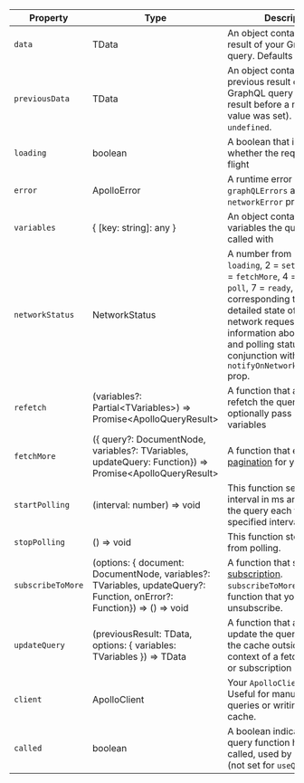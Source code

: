 | Property | Type | Description |
| - | - | - |
| `data` | TData | An object containing the result of your GraphQL query. Defaults to `undefined`. |
| `previousData` | TData | An object containing the previous result of your GraphQL query (the last result before a new `data` value was set). Defaults to `undefined`. |
| `loading` | boolean | A boolean that indicates whether the request is in flight |
| `error` | ApolloError | A runtime error with `graphQLErrors` and `networkError` properties |
| `variables` | { [key: string]: any } | An object containing the variables the query was called with |
| `networkStatus` | NetworkStatus | A number from 1-8 (1 = `loading`, 2 = `setVariables`, 3 = `fetchMore`, 4 = `refetch`, 6 = `poll`, 7 = `ready`, 8 = `error`) corresponding to the detailed state of your network request. Includes information about refetching and polling status. Used in conjunction with the `notifyOnNetworkStatusChange` prop. |
| `refetch` | (variables?: Partial&lt;TVariables&gt;) => Promise&lt;ApolloQueryResult&gt; | A function that allows you to refetch the query and optionally pass in new variables |
| `fetchMore` | ({ query?: DocumentNode, variables?: TVariables, updateQuery: Function}) => Promise&lt;ApolloQueryResult&gt; | A function that enables [pagination](/docs/react/pagination/overview/) for your query |
| `startPolling` | (interval: number) => void | This function sets up an interval in ms and fetches the query each time the specified interval passes. |
| `stopPolling` | () => void | This function stops the query from polling. |
| `subscribeToMore` | (options: { document: DocumentNode, variables?: TVariables, updateQuery?: Function, onError?: Function}) => () => void | A function that sets up a [subscription](/docs/react/data/subscriptions/). `subscribeToMore` returns a function that you can use to unsubscribe. |
| `updateQuery` | (previousResult: TData, options: { variables: TVariables }) => TData | A function that allows you to update the query's result in the cache outside the context of a fetch, mutation, or subscription |
| `client` | ApolloClient | Your `ApolloClient` instance. Useful for manually firing queries or writing data to the cache. |
| `called` | boolean | A boolean indicating if the query function has been called, used by `useLazyQuery` (not set for `useQuery` / `Query`). |
